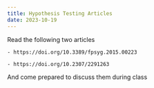 ```yaml
---
title: Hypothesis Testing Articles
date: 2023-10-19
---
```


Read the following two articles

    - https://doi.org/10.3389/fpsyg.2015.00223
    
    - https://doi.org/10.2307/2291263

And come prepared to discuss them during class

